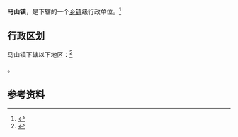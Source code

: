 {{中国乡级行政区|52/03/28/103/000}}

'''马山镇'''，是{{PRC admin/fullname|52/03/28/103/000|3}}下辖的一个[[乡镇|乡镇]]级行政单位。<ref>{{PRC admin/ref sgc|{{PRC admin/parent|52/03/28/103/000}}}}</ref>

== 行政区划 ==

马山镇下辖以下地区：<ref>{{PRC admin/ref sgc|52/03/28/103/000}}</ref>

{{PRC admin/children|52/03/28/103/000}}。

== 参考资料 ==

{{reflist}}

{{行政区划小作品}}
{{PRC admin/navcat|52/03/28/103/000}}